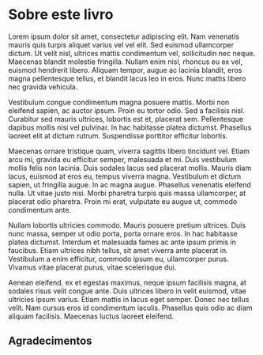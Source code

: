 # Sobre este livro {.unnumbered}

Lorem ipsum dolor sit amet, consectetur adipiscing elit. Nam venenatis mauris quis turpis aliquet varius vel vel elit. Sed euismod ullamcorper dictum. Ut velit nisl, ultrices mattis condimentum vel, sollicitudin nec neque. Maecenas blandit molestie fringilla. Nullam enim nisl, rhoncus eu ex vel, euismod hendrerit libero. Aliquam tempor, augue ac lacinia blandit, eros magna pellentesque tellus, et blandit lacus leo in eros. Nunc mattis libero nec gravida vehicula.

Vestibulum congue condimentum magna posuere mattis. Morbi non eleifend sapien, ac auctor ipsum. Proin eu tortor odio. Sed a facilisis nisl. Curabitur sed mauris ultrices, lobortis est et, placerat sem. Pellentesque dapibus mollis nisi vel pulvinar. In hac habitasse platea dictumst. Phasellus laoreet elit at dictum rutrum. Suspendisse porttitor efficitur lobortis.

Maecenas ornare tristique quam, viverra sagittis libero tincidunt vel. Etiam arcu mi, gravida eu efficitur semper, malesuada et mi. Duis vestibulum mollis felis non lacinia. Duis sodales lacus sed placerat mollis. Mauris diam lacus, euismod at eros eu, tempus viverra magna. Vestibulum et dictum sapien, ut fringilla augue. In ac magna augue. Phasellus venenatis eleifend nulla. Ut vitae justo nisi. Morbi pharetra turpis quis massa ullamcorper, at placerat odio pharetra. Proin mi erat, vulputate eu augue ut, commodo condimentum ante.

Nullam lobortis ultricies commodo. Mauris posuere pretium ultrices. Duis nunc massa, semper ut odio porta, porta ornare eros. In hac habitasse platea dictumst. Interdum et malesuada fames ac ante ipsum primis in faucibus. Etiam ultrices nibh tellus, sit amet viverra ante placerat in. Vestibulum a enim efficitur, commodo ipsum eu, ullamcorper purus. Vivamus vitae placerat purus, vitae scelerisque dui.

Aenean eleifend, ex et egestas maximus, neque ipsum facilisis magna, at sodales risus velit congue ante. Duis ultrices libero in velit euismod, vitae ultricies ipsum varius. Etiam mattis in lacus eget semper. Donec nec tellus velit. Nam cursus eros id condimentum iaculis. Phasellus quis odio ac diam aliquam facilisis. Maecenas luctus laoreet eleifend.

## Agradecimentos {.unnumbered}
